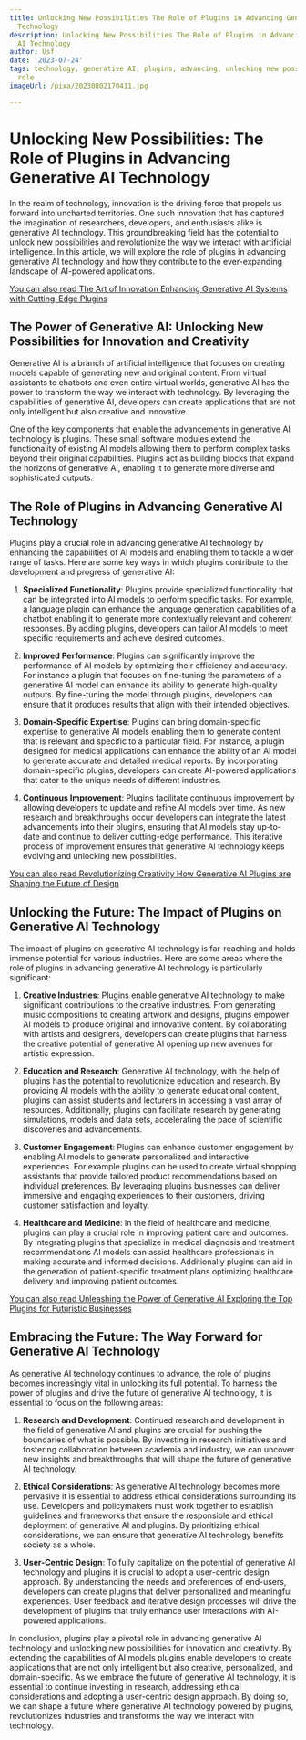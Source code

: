 ```yaml
---
title: Unlocking New Possibilities The Role of Plugins in Advancing Generative AI
  Technology
description: Unlocking New Possibilities The Role of Plugins in Advancing Generative
  AI Technology
author: Usf
date: '2023-07-24'
tags: technology, generative AI, plugins, advancing, unlocking new possibilities,
  role
imageUrl: /pixa/20230802170411.jpg

---
```

# Unlocking New Possibilities: The Role of Plugins in Advancing Generative AI Technology

In the realm of technology, innovation is the driving  force  that propels us forward into uncharted  territories. One such innovation that has captured the imagination of researchers, developers, and  enthusiasts alike is generative AI technology. This groundbreaking field has the potential to unlock new possibilities and revolutionize  the way we  interact with artificial intelligence. In this article, we will  explore the role of plugins in advancing generative AI technology and how they contribute to the ever-expanding landscape of AI-powered applications.

[You can also read The Art  of Innovation  Enhancing Generative AI Systems with Cutting-Edge Plugins](The%20Art%20of%20Innovation%20Enhancing%20Generative%20AI%20Systems%20with%20Cutting-Edge%20Plugins)


## The Power of Generative AI: Unlocking New Possibilities for Innovation and Creativity

Generative AI is a branch of artificial intelligence that focuses on creating models capable of generating new and original  content. From virtual assistants  to  chatbots and even entire virtual worlds, generative AI has the  power  to transform the way we interact with technology. By leveraging the capabilities of generative AI, developers can create applications that are not only intelligent but also creative and innovative.

One  of the key components that enable the advancements in generative AI technology is plugins. These small  software modules  extend  the functionality  of existing AI models allowing them to perform complex tasks beyond their  original capabilities. Plugins act as building blocks that expand  the horizons of  generative AI, enabling it to generate more diverse and sophisticated outputs.

##  The Role of Plugins in Advancing Generative AI Technology

Plugins play  a crucial role in advancing generative AI technology by enhancing the capabilities of AI models and enabling them to tackle a wider range of tasks. Here are some key ways in which plugins contribute  to the development and progress of generative AI:

1.  **Specialized Functionality**: Plugins provide specialized functionality that can be integrated into AI models to perform specific tasks. For example,  a  language plugin can enhance the language generation capabilities of a chatbot enabling it to generate more contextually relevant and coherent  responses. By adding plugins, developers can tailor  AI models to meet specific  requirements and achieve desired outcomes.

2. **Improved Performance**: Plugins  can significantly improve the performance of AI models by optimizing their efficiency and accuracy. For instance a plugin that focuses on fine-tuning the parameters of a  generative AI  model can enhance  its ability to generate high-quality outputs. By  fine-tuning  the model through  plugins, developers can ensure that it produces results that align with their intended objectives.

3. **Domain-Specific Expertise**: Plugins can  bring domain-specific expertise to generative AI models enabling them to generate content  that is relevant and specific  to  a particular field. For instance, a plugin designed for medical applications can enhance the ability of an AI model to generate  accurate and detailed medical reports. By incorporating domain-specific plugins, developers can create  AI-powered applications that cater to the unique needs  of different industries.

4. **Continuous Improvement**: Plugins facilitate continuous improvement by allowing developers to update and refine AI models over time. As new research and breakthroughs  occur developers can integrate the  latest advancements into their plugins, ensuring  that  AI models stay  up-to-date and continue to deliver cutting-edge performance. This iterative process of improvement ensures that generative AI technology keeps evolving and unlocking new possibilities.

[You can also read Revolutionizing Creativity  How Generative AI Plugins are Shaping  the Future of Design](Revolutionizing%20Creativity%20How%20Generative%20AI%20Plugins%20are%20Shaping%20the%20Future%20of%20Design)


## Unlocking the Future: The Impact of Plugins  on Generative AI Technology

The impact of plugins on generative  AI technology is far-reaching  and holds  immense potential for various industries.  Here are  some areas  where the role of  plugins in advancing generative AI technology is particularly significant:

1. **Creative Industries**: Plugins enable generative AI technology to make significant contributions to the creative industries. From generating music compositions to creating artwork and designs, plugins empower AI models to produce original and innovative content. By collaborating with artists and designers, developers can create plugins that harness  the creative potential of generative AI opening up new avenues for artistic expression.

2. **Education and  Research**: Generative  AI technology, with the help of plugins has the potential to revolutionize education  and research. By  providing AI  models with the  ability to generate educational content, plugins can assist students and lecturers in accessing a vast array of resources. Additionally, plugins can  facilitate research  by generating simulations, models  and data  sets, accelerating  the pace of scientific discoveries and advancements.

3. **Customer Engagement**: Plugins  can enhance customer engagement by enabling AI models to generate personalized and interactive experiences.  For example plugins  can be used to create virtual shopping assistants that provide tailored product recommendations based on individual preferences.  By leveraging plugins businesses can deliver immersive and  engaging experiences to  their customers,  driving customer satisfaction and loyalty.

4. **Healthcare and Medicine**: In the field of healthcare and medicine, plugins can play a crucial role in improving patient care and outcomes. By integrating plugins that specialize  in medical diagnosis  and treatment recommendations AI models can assist healthcare professionals in making accurate and informed decisions. Additionally  plugins can aid in the generation of patient-specific  treatment plans optimizing healthcare delivery  and improving  patient outcomes.

[You can also read Unleashing the Power of Generative AI Exploring the Top Plugins for Futuristic Businesses](Unleashing%20the%20Power%20of%20Generative%20AI%20Exploring%20the%20Top%20Plugins%20for%20Futuristic%20Businesses)


## Embracing the Future: The Way Forward for Generative AI Technology

As  generative AI technology continues to advance, the role of plugins becomes increasingly vital in unlocking  its full potential. To harness the power of  plugins and drive the future  of generative AI technology,  it is essential to  focus  on the following areas:

1. **Research and Development**: Continued research and development in the field of  generative AI and plugins are  crucial for pushing the boundaries of what is possible. By investing in research initiatives and fostering collaboration between academia and industry, we can uncover new insights and breakthroughs that will shape the  future of generative AI  technology.

2. **Ethical  Considerations**: As generative AI technology becomes more pervasive it is essential to address ethical considerations surrounding its use. Developers and policymakers must work together to establish guidelines and frameworks that ensure the responsible and ethical deployment of generative AI  and plugins.  By prioritizing ethical considerations,  we can ensure that generative AI technology benefits  society  as a whole.

3. **User-Centric Design**:  To fully capitalize  on the potential of  generative AI technology and plugins it is crucial to adopt a  user-centric design approach. By understanding the needs and preferences of end-users, developers can create plugins that deliver personalized and meaningful experiences. User feedback and iterative design processes will drive the development of plugins that truly enhance user interactions with AI-powered applications.

In conclusion, plugins play a pivotal role in advancing generative  AI technology and unlocking new possibilities for innovation and creativity. By extending the capabilities of  AI models  plugins enable developers to create applications that are not only intelligent but  also creative, personalized, and domain-specific. As we embrace the future of generative AI technology,  it  is essential to continue  investing in research, addressing ethical considerations and adopting a user-centric design  approach. By doing so, we can shape a future where generative AI technology powered by plugins,  revolutionizes industries and  transforms the way we interact with technology.